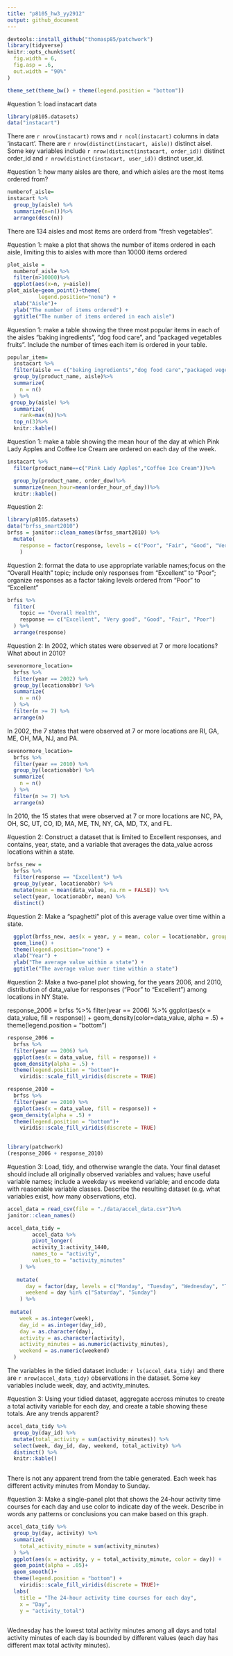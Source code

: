 ```yaml
---
title: "p8105_hw3_yy2912"
output: github_document
---
```

```r
devtools::install_github("thomasp85/patchwork")
library(tidyverse)
knitr::opts_chunk$set(
  fig.width = 6,
  fig.asp = .6,
  out.width = "90%"
)

theme_set(theme_bw() + theme(legend.position = "bottom"))
```

#question 1: load instacart data 
```r
library(p8105.datasets)
data("instacart")
```
There are `r nrow(instacart)` rows and `r ncol(instacart)` columns in data 'instacart'.
There are `r nrow(distinct(instacart, aisle))` distinct aisel. 
Some key variables include `r nrow(distinct(instacart, order_id))` distinct order_id and `r nrow(distinct(instacart, user_id))` distinct user_id.

#question 1: how many aisles are there, and which aisles are the most items ordered from?
```r
numberof_aisle=
instacart %>%
  group_by(aisle) %>%
  summarize(n=n())%>%
  arrange(desc(n))
```
There are 134 aisles and most items are orderd from "fresh vegetables".

#question 1: make a plot that shows the number of items ordered in each aisle, limiting this to aisles with more than 10000 items ordered
```r
plot_aisle =
  numberof_aisle %>%
  filter(n>10000)%>%
  ggplot(aes(x=n, y=aisle))
plot_aisle+geom_point()+theme(
          legend.position="none") +
  xlab("Aisle")+
  ylab("The number of items ordered") +
  ggtitle("The number of items ordered in each aisle")
```

#question 1: make a table showing the three most popular items in each of the aisles “baking ingredients”, “dog food care”, and “packaged vegetables fruits”. Include the number of times each item is ordered in your table.
```r
popular_item=
  instacart %>%
  filter(aisle == c("baking ingredients","dog food care","packaged vegetables fruits"))%>%
  group_by(product_name, aisle)%>%
  summarize(
    n = n()
  ) %>% 
 group_by(aisle) %>% 
  summarize(
    rank=max(n))%>%
  top_n(3)%>%
  knitr::kable()
```

#question 1: make a table showing the mean hour of the day at which Pink Lady Apples and Coffee Ice Cream are ordered on each day of the week.
```r
instacart %>%
  filter(product_name==c("Pink Lady Apples","Coffee Ice Cream"))%>%

  group_by(product_name, order_dow)%>%
  summarize(mean_hour=mean(order_hour_of_day))%>%
  knitr::kable()
```

#question 2: 
```r
library(p8105.datasets)
data("brfss_smart2010")
brfss = janitor::clean_names(brfss_smart2010) %>% 
  mutate(
    response = factor(response, levels = c("Poor", "Fair", "Good", "Very Good", "Excellent"))
    )
```
#question 2: format the data to use appropriate variable names;focus on the “Overall Health” topic; include only responses from “Excellent” to “Poor”; organize responses as a factor taking levels ordered from “Poor” to “Excellent”
```r
brfss %>%
  filter(
    topic == "Overall Health",
    response == c("Excellent", "Very good", "Good", "Fair", "Poor")
  ) %>% 
  arrange(response) 
```
#question 2: In 2002, which states were observed at 7 or more locations? What about in 2010?
```r
sevenormore_location=
  brfss %>% 
  filter(year == 2002) %>% 
  group_by(locationabbr) %>% 
  summarize(
    n = n()
  ) %>% 
  filter(n >= 7) %>% 
  arrange(n) 
```
In 2002, the 7 states that were observed at 7 or more locations are RI, GA,	ME, OH, MA, NJ, and PA. 

```r
sevenormore_location=
  brfss %>% 
  filter(year == 2010) %>% 
  group_by(locationabbr) %>% 
  summarize(
    n = n()
  ) %>% 
  filter(n >= 7) %>% 
  arrange(n) 
```
In 2010, the 15 states that were observed at 7 or more locations are NC, PA, OH, SC, UT, CO, ID, MA, ME, TN, NY, CA, MD, TX, and FL. 

#question 2: Construct a dataset that is limited to Excellent responses, and contains, year, state, and a variable that averages the data_value across locations within a state. 
```r
brfss_new =
  brfss %>% 
  filter(response == "Excellent") %>% 
  group_by(year, locationabbr) %>% 
  mutate(mean = mean(data_value, na.rm = FALSE)) %>%
  select(year, locationabbr, mean) %>% 
  distinct() 
```
#question 2: Make a “spaghetti” plot of this average value over time within a state.
```r
  ggplot(brfss_new, aes(x = year, y = mean, color = locationabbr, group = locationabbr))+
  geom_line() +
  theme(legend.position="none") +
  xlab("Year") +
  ylab("The average value within a state") +
  ggtitle("The average value over time within a state")
```

#question 2: Make a two-panel plot showing, for the years 2006, and 2010, distribution of data_value for responses (“Poor” to “Excellent”) among locations in NY State.

response_2006 = 
  brfss %>% 
  filter(year == 2006) %>% 
  ggplot(aes(x = data_value, fill = response)) +
  geom_density(color=data_value, alpha = .5) +
  theme(legend.position = "bottom")


```r
response_2006 = 
  brfss %>% 
  filter(year == 2006) %>% 
  ggplot(aes(x = data_value, fill = response)) +
  geom_density(alpha = .5) +
  theme(legend.position = "bottom")+
	viridis::scale_fill_viridis(discrete = TRUE)

```

```r
response_2010 = 
  brfss %>% 
  filter(year == 2010) %>% 
  ggplot(aes(x = data_value, fill = response)) +
 geom_density(alpha = .5) +
  theme(legend.position = "bottom")+
	viridis::scale_fill_viridis(discrete = TRUE)
 
```

```r
library(patchwork)
(response_2006 + response_2010)
```

#question 3: Load, tidy, and otherwise wrangle the data. Your final dataset should include all originally observed variables and values; have useful variable names; include a weekday vs weekend variable; and encode data with reasonable variable classes. Describe the resulting dataset (e.g. what variables exist, how many observations, etc).
```r
accel_data = read_csv(file = "./data/accel_data.csv")%>% 
janitor::clean_names() 
```

```r
accel_data_tidy = 
        accel_data %>% 
        pivot_longer(
        activity_1:activity_1440,
        names_to = "activity",
        values_to = "activity_minutes"
    ) %>%
  
   mutate(
      day = factor(day, levels = c("Monday", "Tuesday", "Wednesday", "Thursday", "Friday", "Saturday", "Sunday" )), 
      weekend = day %in% c("Saturday", "Sunday")
    ) %>% 
 
 mutate(
    week = as.integer(week),
    day_id = as.integer(day_id),
    day = as.character(day),
    activity = as.character(activity),
    activity_minutes = as.numeric(activity_minutes),
    weekend = as.numeric(weekend)
  )
```  
The variables in the tidied dataset include: `r ls(accel_data_tidy)` and there are `r nrow(accel_data_tidy)` observations in the dataset. Some key variables include week, day, and activity_minutes.

#question 3: Using your tidied dataset, aggregate accross minutes to create a total activity variable for each day, and create a table showing these totals. Are any trends apparent?
```r
accel_data_tidy %>% 
  group_by(day_id) %>% 
  mutate(total_activity = sum(activity_minutes)) %>%
  select(week, day_id, day, weekend, total_activity) %>% 
  distinct() %>% 
  knitr::kable()
  
```


There is not any apparent trend from the table generated. Each week has different activity minutes from Monday to Sunday. 

#question 3: Make a single-panel plot that shows the 24-hour activity time courses for each day and use color to indicate day of the week. Describe in words any patterns or conclusions you can make based on this graph.

```r
accel_data_tidy %>%
  group_by(day, activity) %>% 
  summarize(
    total_activity_minute = sum(activity_minutes)
  ) %>% 
  ggplot(aes(x = activity, y = total_activity_minute, color = day)) +
  geom_point(alpha = .05)+
  geom_smooth()+
  theme(legend.position = "bottom") +
	viridis::scale_fill_viridis(discrete = TRUE)+
  labs(
    title = "The 24-hour activity time courses for each day",
    x = "Day",
    y = "activity_total")
  
```

Wednesday has the lowest total activity minutes among all days and total activity minutes of each day is bounded by different values (each day has different max total activity minutes).

